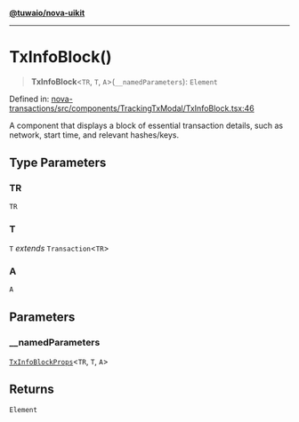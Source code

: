 [**@tuwaio/nova-uikit**](../../../README.md)

***

# TxInfoBlock()

> **TxInfoBlock**\<`TR`, `T`, `A`\>(`__namedParameters`): `Element`

Defined in: [nova-transactions/src/components/TrackingTxModal/TxInfoBlock.tsx:46](https://github.com/TuwaIO/nova-uikit/blob/0f098f99a286cd51d21eb8dee167e935819b4f4d/packages/nova-transactions/src/components/TrackingTxModal/TxInfoBlock.tsx#L46)

A component that displays a block of essential transaction details,
such as network, start time, and relevant hashes/keys.

## Type Parameters

### TR

`TR`

### T

`T` *extends* `Transaction`\<`TR`\>

### A

`A`

## Parameters

### \_\_namedParameters

[`TxInfoBlockProps`](../type-aliases/TxInfoBlockProps.md)\<`TR`, `T`, `A`\>

## Returns

`Element`
